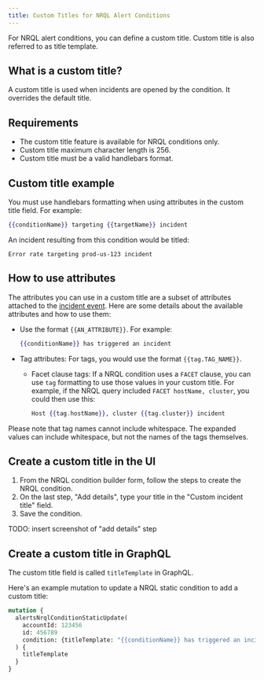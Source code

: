```yaml
---
title: Custom Titles for NRQL Alert Conditions
---
```


For NRQL alert conditions, you can define a custom title. Custom title is also referred to as title template.

## What is a custom title?

A custom title is used when incidents are opened by the condition. It overrides the default title.

## Requirements

* The custom title feature is available for NRQL conditions only.
* Custom title maximum character length is 256.
* Custom title must be a valid handlebars format.

## Custom title example

You must use handlebars formatting when using attributes in the custom title field. For example:

```handlebars
{{conditionName}} targeting {{targetName}} incident
```

An incident resulting from this condition would be titled:

```
Error rate targeting prod-us-123 incident
```

## How to use attributes
The attributes you can use in a custom title are a subset of attributes attached to the [incident event](/docs/alerts-applied-intelligence/new-relic-alerts/advanced-alerts/understand-technical-concepts/incident-event-attributes). Here are some details about the available attributes and how to use them:

* Use the format `{{AN_ATTRIBUTE}}`. For example:

  ```handlebars
  {{conditionName}} has triggered an incident
  ```
* Tag attributes: For tags, you would use the format `{{tag.TAG_NAME}}`.

  * Facet clause tags: If a NRQL condition uses a `FACET` clause, you can use `tag` formatting to use those values in your custom title. For example, if the NRQL query included `FACET hostName, cluster`, you could then use this:

    ```handlebars
    Host {{tag.hostName}}, cluster {{tag.cluster}} incident
    ```

Please note that tag names cannot include whitespace. The expanded values can include whitespace, but not the names of the tags themselves.


## Create a custom title in the UI

1. From the NRQL condition builder form, follow the steps to create the NRQL condition.
2. On the last step, "Add details", type your title in the "Custom incident title" field.
3. Save the condition.

TODO: insert screenshot of "add details" step

## Create a custom title in GraphQL

The custom title field is called `titleTemplate` in GraphQL.

Here's an example mutation to update a NRQL static condition to add a custom title:

```graphql
mutation {
  alertsNrqlConditionStaticUpdate(
    accountId: 123456
    id: 456789
    condition: {titleTemplate: "{{conditionName}} has triggered an incident"}
  ) {
    titleTemplate
  }
}
```
